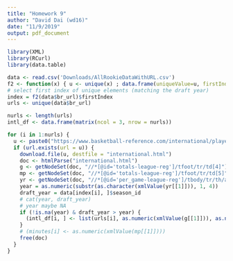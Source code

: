 ```yaml
---
title: "Homework 9"
author: "David Dai (wd16)"
date: "11/9/2019"
output: pdf_document
---
```


```r
library(XML)
library(RCurl)
library(data.table)

data <- read.csv('Downloads/AllRookieDataWithURL.csv')
f2 <- function(x) { u <- unique(x) ; data.frame(uniqueValue=u, firstIndex=match(u, x))}
# select first index of unique elements (matching the draft year)
index = f2(data$br_url)$firstIndex
urls <- unique(data$br_url)

nurls <- length(urls)
intl_df <- data.frame(matrix(ncol = 3, nrow = nurls))

for (i in 1:nurls) {
  u <- paste0("https://www.basketball-reference.com/international/players/", urls[i],".html")
  if (url.exists(url = u)) {
    download.file(u, destfile = "international.html")
    doc <- htmlParse("international.html")
    g <- getNodeSet(doc, "//*[@id='totals-league-reg']/tfoot/tr/td[4]")
    mp <- getNodeSet(doc, "//*[@id='totals-league-reg']/tfoot/tr/td[5]")
    yr <- getNodeSet(doc, "//*[@id='per_game-league-reg']/tbody/tr/th/a")
    year = as.numeric(substr(as.character(xmlValue(yr[[1]])), 1, 4))
    draft_year = data[index[i], ]$season_id
    # cat(year, draft_year)
    # year maybe NA
    if (!is.na(year) & draft_year > year) {
      (intl_df[i, ] <- list(urls[i], as.numeric(xmlValue(g[[1]])), as.numeric(xmlValue(mp[[1]]))))
    }
    # (minutes[i] <- as.numeric(xmlValue(mp[[1]])))
    free(doc)
  }
}
```


